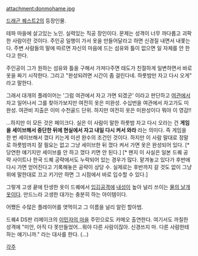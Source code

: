 attachment:donmohame.jpg

[[드래곤 퀘스트2]]의 등장인물.

테파 마을에 살고있는 노인. 실력있는 직공 장인이다. 문제는 성격이 너무 까다롭고 괴팍한 사람이란 것이다. 주인공 일행이 가서 옷을 만들어달라고 하면 신경질 내면서 내쫓는다. 주변 사람들의 말에 따르면 자신의 마음에 드는 섬유와 틀이 없으면 일 자체를 안 한다고 한다.

주인공이 그가 원하는 섬유와 틀을 구해서 가져다주면 태도가 친절하게 일변하면서 바로 옷을 짜기 시작한다. 그리고 "완성되려면 시간이 좀 걸린다네. 하룻밤만 자고 다시 오게" 라고 말한다.

그래서 대개의 플레이어는 '그럼 여관에서 자고 가면 되겠군' 이라고 판단하고 [[여관]]에서 자고 일어나서 그를 찾아가보지만 여전히 옷은 미완성. 수십번을 여관에서 자고가도 미완성. 여관비 지출은 이미 수천골드 단위. 하지만 여전히 옷은 미완성이다 뭐야 이 영감!!


...하지만 이 모든 것은 페이크다. 실은 이 사람이 말한 하룻밤 자고 다시 오라는 건 '''게임을 세이브해서 중단한 뒤에 현실에서 자고 내일 다시 켜서 와라''' 라는 의미다. 즉 게임을 한 번 세이브해서 껐다 키는게 미션 완수의 조건인 것이다. 하지만 이 사람 말대로 정말로 하룻밤까지 잘 필요는 없고 그냥 세이브한 뒤 껐다 켜서 가면 옷은 완성되어 있다. [* 당연한 얘기지만 세이브를 안 하고 껐다 키면 안 된다.] [* 왠지 이 사실은 일본 드퀘 공략 사이트나 한국 드퀘 공략에서도 누락되어 있는 경우가 많다. 맡겨놓고 있다가 후반에 다시 가면 얻어진다고 기록해놓은 공략이 상당 수. 실제로는 후반까지 갈 것도 없이 그냥 위에 말한대로 끄고 키기만 하면 그 시점에서 바로 입수할 수 있다.]

그렇게 고생 끝에 탄생한 옷이 드퀘에서 [[입김]]공격에 [[내성]]이 높아 널리 쓰이는 [[물의 날개옷]]이다. 만드느라 고생한 대가는 충분히 하는 아이템이다.

어쨌든 수많은 플레이어를 엿먹이고 그 이름을 널리 알린 할아범.


드퀘4 DS판 리메이크의 [[이민자의 마을]] 주민으로도 카메오 출연한다. 여기서도 까칠한 성격에 "미안, 아직 다 못만들었어...뭐야 다른 사람이잖아. 신경쓰지 마. 다른 사람한테 하는 얘기니까." 라는 대사를 한다. (...)
 
[[각주]]
